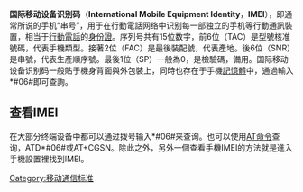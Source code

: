 {{noteTA
|G1=IT
}}
'''国际移动设备识别码'''（'''International Mobile Equipment Identity'''，'''IMEI'''），即通常所说的手机“串号”，用于在行動電話网络中识别每一部独立的手机等行動通訊裝置，相当于[[行動電話|行動電話]]的[[身份證|身份證]]。序列号共有15位数字，前6位（TAC）是型號核准號碼，代表手機類型。接著2位（FAC）是最後裝配號，代表產地。後6位（SNR）是串號，代表生產順序號。最後1位（SP）一般為0，是檢驗碼，備用。国际移动设备识别码一般貼于機身背面與外包裝上，同時也存在于手機[[記憶體|記憶體]]中，通過輸入*#06#即可查詢。

==查看IMEI==
在大部分终端设备中都可以通过拨号输入*#06#来查询。也可以使用[[海斯命令集|AT命令]]查询，ATD*#06#或AT+CGSN。除此之外，另外一個查看手機IMEI的方法就是進入手機設置裡找到IMEI。

{{com-stub}}

[[Category:移动通信标准|Category:移动通信标准]]